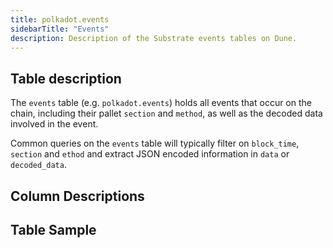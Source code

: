 ```yaml
---
title: polkadot.events
sidebarTitle: "Events"
description: Description of the Substrate events tables on Dune.
---
```


## Table description

The `events` table (e.g. `polkadot.events`) holds all events that occur on the chain, including their pallet `section` and `method`, as well as the decoded data involved in the event.  


Common queries on the `events` table will typically filter on `block_time`, `section` and `ethod` and extract JSON encoded information in
`data` or `decoded_data`.

## Column Descriptions


<ColumnDescriptions tableSchema="polkadot" tableName="events" />

## Table Sample


<TableSample tableSchema="polkadot" tableName="events" />

